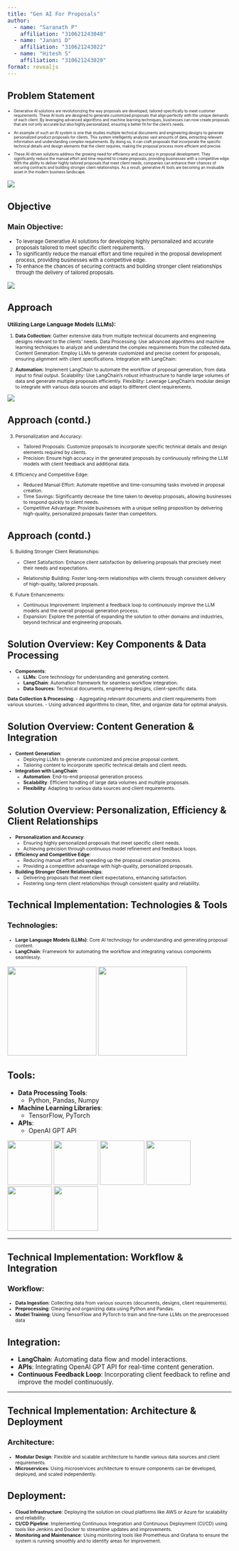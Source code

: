 ```yaml
---
title: "Gen AI For Proposals"
author: 
  - name: "Saranath P"
    affiliation: "310621243048"
  - name: "Janani D"
    affiliation: "310621243022"
  - name: "Hitesh S"
    affiliation: "310621243020"
format: revealjs
---
```


## Problem Statement

:::{style="margin-top: 0px; font-size: 0.6em;"}
- Generative AI solutions are revolutionizing the way proposals are developed, tailored specifically to meet customer requirements. These AI tools are designed to generate customized proposals that align perfectly with the unique demands of each client. By leveraging advanced algorithms and machine learning techniques, businesses can now create proposals that are not only accurate but also highly personalized, ensuring a better fit for the client's needs.

- An example of such an AI system is one that studies multiple technical documents and engineering designs to generate personalized product proposals for clients. This system intelligently analyzes vast amounts of data, extracting relevant information and understanding complex requirements. By doing so, it can craft proposals that incorporate the specific technical details and design elements that the client requires, making the proposal process more efficient and precise.


- These AI-driven solutions address the growing need for efficiency and accuracy in proposal development. They significantly reduce the manual effort and time required to create proposals, providing businesses with a competitive edge. With the ability to deliver highly tailored proposals that meet client needs, companies can enhance their chances of securing contracts and building stronger client relationships. As a result, generative AI tools are becoming an invaluable asset in the modern business landscape.

:::



:::{}
![](Tata.png)
:::

## Objective

### Main Objective:
:::{style="margin-top: 0px; font-size: 0.8em;"}
- To leverage Generative AI solutions for developing highly personalized and accurate proposals tailored to meet specific client requirements.
- To significantly reduce the manual effort and time required in the proposal development process, providing businesses with a competitive edge.
- To enhance the chances of securing contracts and building stronger client relationships through the delivery of tailored proposals.
:::
:::{}
![](Tata.png)
:::

## Approach

:::{style="margin-top: 0px; font-size: 0.75em;"}
### Utilizing Large Language Models (LLMs):

1. **Data Collection:** Gather extensive data from multiple technical documents and engineering designs relevant to the clients' needs.
Data Processing: Use advanced algorithms and machine learning techniques to analyze and understand the complex requirements from the collected data.
Content Generation: Employ LLMs to generate customized and precise content for proposals, ensuring alignment with client specifications.
Integration with LangChain:

2. **Automation:** Implement LangChain to automate the workflow of proposal generation, from data input to final output.
Scalability: Use LangChain’s robust infrastructure to handle large volumes of data and generate multiple proposals efficiently.
Flexibility: Leverage LangChain’s modular design to integrate with various data sources and adapt to different client requirements.
:::
:::{style="font-size: 0.75em;" .absolute bottom=0px}
![](Tata.png)
:::

## Approach (contd.)

:::{style="font-size: 0.75em;"}
3. Personalization and Accuracy:

    - Tailored Proposals: Customize proposals to incorporate specific technical details and design elements required by clients.
    - Precision: Ensure high accuracy in the generated proposals by continuously refining the LLM models with client feedback and additional data.
4. Efficiency and Competitive Edge:

    - Reduced Manual Effort: Automate repetitive and time-consuming tasks involved in proposal creation.
    - Time Savings: Significantly decrease the time taken to develop proposals, allowing businesses to respond quickly to client needs.
    - Competitive Advantage: Provide businesses with a unique selling proposition by delivering high-quality, personalized proposals faster than competitors.

:::
## Approach (contd.)

:::{style="font-size: 0.75em;"}
5. Building Stronger Client Relationships:

    - Client Satisfaction: Enhance client satisfaction by delivering proposals that precisely meet their needs and expectations.

    - Relationship Building: Foster long-term relationships with clients through consistent delivery of high-quality, tailored proposals.
6. Future Enhancements:

    - Continuous Improvement: Implement a feedback loop to continuously improve the LLM models and the overall proposal generation process.
    - Expansion: Explore the potential of expanding the solution to other domains and industries, beyond technical and engineering proposals.
:::

## Solution Overview: Key Components & Data Processing
:::{style="font-size: 0.75em;"}
- **Components**:
  - **LLMs**: Core technology for understanding and generating content.
  - **LangChain**: Automation framework for seamless workflow integration.
  - **Data Sources**: Technical documents, engineering designs, client-specific data.

**Data Collection & Processing**:
- Aggregating relevant documents and client requirements from various sources.
- Using advanced algorithms to clean, filter, and organize data for optimal analysis.
:::

## Solution Overview: Content Generation & Integration
:::{style="font-size: 0.75em;"}
- **Content Generation**:
  - Deploying LLMs to generate customized and precise proposal content.
  - Tailoring content to incorporate specific technical details and client needs.
- **Integration with LangChain**:
  - **Automation**: End-to-end proposal generation process.
  - **Scalability**: Efficient handling of large data volumes and multiple proposals.
  - **Flexibility**: Adapting to various data sources and client requirements.
:::

## Solution Overview: Personalization, Efficiency & Client Relationships

:::{style="font-size: 0.75em;"}
- **Personalization and Accuracy**:
  - Ensuring highly personalized proposals that meet specific client needs.
  - Achieving precision through continuous model refinement and feedback loops.
- **Efficiency and Competitive Edge**:
  - Reducing manual effort and speeding up the proposal creation process.
  - Providing a competitive advantage with high-quality, personalized proposals.
- **Building Stronger Client Relationships**:
  - Delivering proposals that meet client expectations, enhancing satisfaction.
  - Fostering long-term client relationships through consistent quality and reliability.
:::


## Technical Implementation: Technologies & Tools

### Technologies:
:::{style="font-size: 0.75em;"}
- **Large Language Models (LLMs)**: Core AI technology for understanding and generating proposal content.
- **LangChain**: Framework for automating the workflow and integrating various components seamlessly.
:::

![](llm-models-100941413-large.webp){width=200px}
![](langchain.webp){width=200px .absolute right=400px bottom=100px}

## Tools:
- **Data Processing Tools**:
  - Python, Pandas, Numpy
- **Machine Learning Libraries**:
  - TensorFlow, PyTorch
- **APIs**:
  - OpenAI GPT API

![](python.webp){width=100px}
![](Pandas_logo.webp){width=100px}
![](numpy_logo_icon_168073.webp){width=100px}
![](tensorflow_logo.webp){width=100px}
![](pytorch-2.webp){width=100px}
![](openai-chatgpt-logo-icon-free-png.webp){width=100px}

---

## Technical Implementation: Workflow & Integration

### Workflow:
:::{style="font-size: 0.75em;"}
- **Data Ingestion**: Collecting data from various sources (documents, designs, client requirements).
- **Preprocessing**: Cleaning and organizing data using Python and Pandas.
- **Model Training**: Using TensorFlow and PyTorch to train and fine-tune LLMs on the preprocessed data
:::


## Integration:
- **LangChain**: Automating data flow and model interactions.
- **APIs**: Integrating OpenAI GPT API for real-time content generation.
- **Continuous Feedback Loop**: Incorporating client feedback to refine and improve the model continuously.

<!-- ![](path/to/langchain_image.png){width=200px}
![](path/to/openai_image.png){width=200px}
![](path/to/feedback_loop_image.png){width=200px} -->

---

## Technical Implementation: Architecture & Deployment


### Architecture:
:::{style="font-size: 0.75em;"}
- **Modular Design**: Flexible and scalable architecture to handle various data sources and client requirements.
- **Microservices**: Using microservices architecture to ensure components can be developed, deployed, and scaled independently.
:::
<!-- ![](path/to/modular_design_image.png){width=200px}
![](path/to/microservices_image.png){width=200px} -->

## Deployment:
:::{style="font-size: 0.75em;"}
- **Cloud Infrastructure**: Deploying the solution on cloud platforms like AWS or Azure for scalability and reliability.
- **CI/CD Pipeline**: Implementing Continuous Integration and Continuous Deployment (CI/CD) using tools like Jenkins and Docker to streamline updates and improvements.
- **Monitoring and Maintenance**: Using monitoring tools like Prometheus and Grafana to ensure the system is running smoothly and to identify areas for improvement.
:::
<!-- ![](path/to/cloud_infrastructure_image.png){width=150px}
![](path/to/jenkins_image.png){width=150px}
![](path/to/docker_image.png){width=150px}
![](path/to/prometheus_image.png){width=150px}
![](path/to/grafana_image.png){width=150px} -->